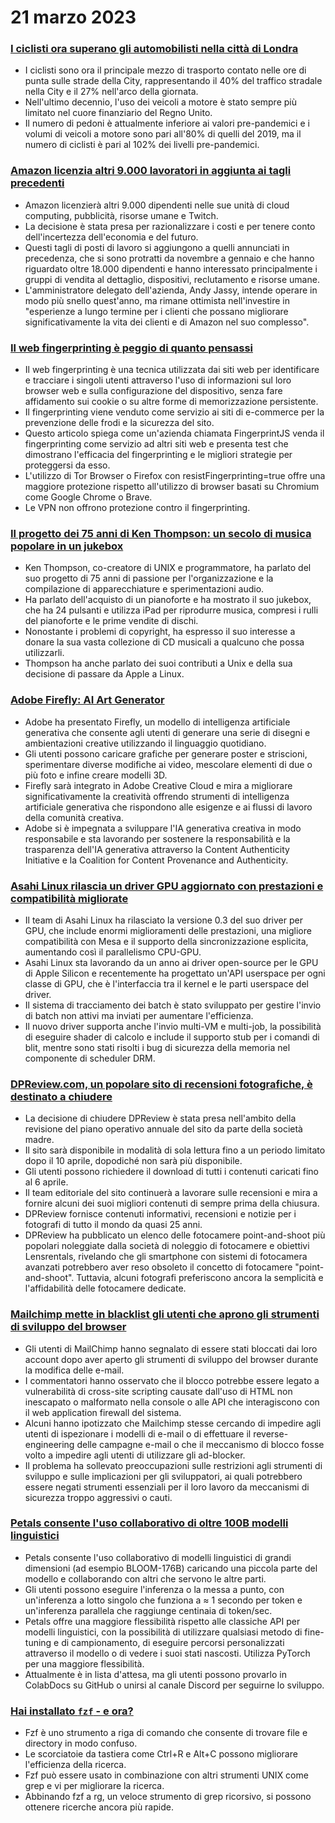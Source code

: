 
<Steps>

# 21 marzo 2023

### [I ciclisti ora superano gli automobilisti nella città di Londra](https://www.forbes.com/sites/carltonreid/2023/03/01/cyclists-now-outnumber-motorists-in-city-of-london/?ref=hackernewsgpt.com)

- I ciclisti sono ora il principale mezzo di trasporto contato nelle ore di punta sulle strade della City, rappresentando il 40% del traffico stradale nella City e il 27% nell'arco della giornata.
- Nell'ultimo decennio, l'uso dei veicoli a motore è stato sempre più limitato nel cuore finanziario del Regno Unito.
- Il numero di pedoni è attualmente inferiore ai valori pre-pandemici e i volumi di veicoli a motore sono pari all'80% di quelli del 2019, ma il numero di ciclisti è pari al 102% dei livelli pre-pandemici.

### [Amazon licenzia altri 9.000 lavoratori in aggiunta ai tagli precedenti](https://www.cnbc.com/2023/03/20/amazon-layoffs-company-to-cut-off-9000-more-workers.html?ref=hackernewsgpt.com)

- Amazon licenzierà altri 9.000 dipendenti nelle sue unità di cloud computing, pubblicità, risorse umane e Twitch.
- La decisione è stata presa per razionalizzare i costi e per tenere conto dell'incertezza dell'economia e del futuro.
- Questi tagli di posti di lavoro si aggiungono a quelli annunciati in precedenza, che si sono protratti da novembre a gennaio e che hanno riguardato oltre 18.000 dipendenti e hanno interessato principalmente i gruppi di vendita al dettaglio, dispositivi, reclutamento e risorse umane.
- L'amministratore delegato dell'azienda, Andy Jassy, intende operare in modo più snello quest'anno, ma rimane ottimista nell'investire in "esperienze a lungo termine per i clienti che possano migliorare significativamente la vita dei clienti e di Amazon nel suo complesso".

### [Il web fingerprinting è peggio di quanto pensassi](https://www.bitestring.com/posts/2023-03-19-web-fingerprinting-is-worse-than-I-thought.html?ref=hackernewsgpt.com)

- Il web fingerprinting è una tecnica utilizzata dai siti web per identificare e tracciare i singoli utenti attraverso l'uso di informazioni sul loro browser web e sulla configurazione del dispositivo, senza fare affidamento sui cookie o su altre forme di memorizzazione persistente.
- Il fingerprinting viene venduto come servizio ai siti di e-commerce per la prevenzione delle frodi e la sicurezza del sito.
- Questo articolo spiega come un'azienda chiamata FingerprintJS venda il fingerprinting come servizio ad altri siti web e presenta test che dimostrano l'efficacia del fingerprinting e le migliori strategie per proteggersi da esso.
- L'utilizzo di Tor Browser o Firefox con resistFingerprinting=true offre una maggiore protezione rispetto all'utilizzo di browser basati su Chromium come Google Chrome o Brave.
- Le VPN non offrono protezione contro il fingerprinting.

### [Il progetto dei 75 anni di Ken Thompson: un secolo di musica popolare in un jukebox](https://www.youtube.com/watch?v=kaandEt_pKw&ref=hackernewsgpt.com)

- Ken Thompson, co-creatore di UNIX e programmatore, ha parlato del suo progetto di 75 anni di passione per l'organizzazione e la compilazione di apparecchiature e sperimentazioni audio.
- Ha parlato dell'acquisto di un pianoforte e ha mostrato il suo jukebox, che ha 24 pulsanti e utilizza iPad per riprodurre musica, compresi i rulli del pianoforte e le prime vendite di dischi.
- Nonostante i problemi di copyright, ha espresso il suo interesse a donare la sua vasta collezione di CD musicali a qualcuno che possa utilizzarli.
- Thompson ha anche parlato dei suoi contributi a Unix e della sua decisione di passare da Apple a Linux.

### [Adobe Firefly: AI Art Generator](https://www.adobe.com/sensei/generative-ai/firefly.html?ref=hackernewsgpt.com)

- Adobe ha presentato Firefly, un modello di intelligenza artificiale generativa che consente agli utenti di generare una serie di disegni e ambientazioni creative utilizzando il linguaggio quotidiano.
- Gli utenti possono caricare grafiche per generare poster e striscioni, sperimentare diverse modifiche ai video, mescolare elementi di due o più foto e infine creare modelli 3D.
- Firefly sarà integrato in Adobe Creative Cloud e mira a migliorare significativamente la creatività offrendo strumenti di intelligenza artificiale generativa che rispondono alle esigenze e ai flussi di lavoro della comunità creativa.
- Adobe si è impegnata a sviluppare l'IA generativa creativa in modo responsabile e sta lavorando per sostenere la responsabilità e la trasparenza dell'IA generativa attraverso la Content Authenticity Initiative e la Coalition for Content Provenance and Authenticity.

### [Asahi Linux rilascia un driver GPU aggiornato con prestazioni e compatibilità migliorate](https://asahilinux.org/2023/03/road-to-vulkan/?ref=hackernewsgpt.com)

- Il team di Asahi Linux ha rilasciato la versione 0.3 del suo driver per GPU, che include enormi miglioramenti delle prestazioni, una migliore compatibilità con Mesa e il supporto della sincronizzazione esplicita, aumentando così il parallelismo CPU-GPU.
- Asahi Linux sta lavorando da un anno ai driver open-source per le GPU di Apple Silicon e recentemente ha progettato un'API userspace per ogni classe di GPU, che è l'interfaccia tra il kernel e le parti userspace del driver.
- Il sistema di tracciamento dei batch è stato sviluppato per gestire l'invio di batch non attivi ma inviati per aumentare l'efficienza.
- Il nuovo driver supporta anche l'invio multi-VM e multi-job, la possibilità di eseguire shader di calcolo e include il supporto stub per i comandi di blit, mentre sono stati risolti i bug di sicurezza della memoria nel componente di scheduler DRM.

### [DPReview.com, un popolare sito di recensioni fotografiche, è destinato a chiudere](https://www.dpreview.com/news/5901145460/dpreview-com-to-close?ref=hackernewsgpt.com)

- La decisione di chiudere DPReview è stata presa nell'ambito della revisione del piano operativo annuale del sito da parte della società madre.
- Il sito sarà disponibile in modalità di sola lettura fino a un periodo limitato dopo il 10 aprile, dopodiché non sarà più disponibile.
- Gli utenti possono richiedere il download di tutti i contenuti caricati fino al 6 aprile.
- Il team editoriale del sito continuerà a lavorare sulle recensioni e mira a fornire alcuni dei suoi migliori contenuti di sempre prima della chiusura.
- DPReview fornisce contenuti informativi, recensioni e notizie per i fotografi di tutto il mondo da quasi 25 anni.
- DPReview ha pubblicato un elenco delle fotocamere point-and-shoot più popolari noleggiate dalla società di noleggio di fotocamere e obiettivi Lensrentals, rivelando che gli smartphone con sistemi di fotocamera avanzati potrebbero aver reso obsoleto il concetto di fotocamere "point-and-shoot". Tuttavia, alcuni fotografi preferiscono ancora la semplicità e l'affidabilità delle fotocamere dedicate.

### [Mailchimp mette in blacklist gli utenti che aprono gli strumenti di sviluppo del browser](http://news.ycombinator.com/item?id=35235732&ref=hackernewsgpt.com)

- Gli utenti di MailChimp hanno segnalato di essere stati bloccati dai loro account dopo aver aperto gli strumenti di sviluppo del browser durante la modifica delle e-mail.
- I commentatori hanno osservato che il blocco potrebbe essere legato a vulnerabilità di cross-site scripting causate dall'uso di HTML non inescapato o malformato nella console o alle API che interagiscono con il web application firewall del sistema.
- Alcuni hanno ipotizzato che Mailchimp stesse cercando di impedire agli utenti di ispezionare i modelli di e-mail o di effettuare il reverse-engineering delle campagne e-mail o che il meccanismo di blocco fosse volto a impedire agli utenti di utilizzare gli ad-blocker.
- Il problema ha sollevato preoccupazioni sulle restrizioni agli strumenti di sviluppo e sulle implicazioni per gli sviluppatori, ai quali potrebbero essere negati strumenti essenziali per il loro lavoro da meccanismi di sicurezza troppo aggressivi o cauti.

### [Petals consente l'uso collaborativo di oltre 100B modelli linguistici](https://petals.ml/?ref=hackernewsgpt.com)

- Petals consente l'uso collaborativo di modelli linguistici di grandi dimensioni (ad esempio BLOOM-176B) caricando una piccola parte del modello e collaborando con altri che servono le altre parti.
- Gli utenti possono eseguire l'inferenza o la messa a punto, con un'inferenza a lotto singolo che funziona a ≈ 1 secondo per token e un'inferenza parallela che raggiunge centinaia di token/sec.
- Petals offre una maggiore flessibilità rispetto alle classiche API per modelli linguistici, con la possibilità di utilizzare qualsiasi metodo di fine-tuning e di campionamento, di eseguire percorsi personalizzati attraverso il modello o di vedere i suoi stati nascosti. Utilizza PyTorch per una maggiore flessibilità.
- Attualmente è in lista d'attesa, ma gli utenti possono provarlo in ColabDocs su GitHub o unirsi al canale Discord per seguirne lo sviluppo.

### [Hai installato `fzf` - e ora?](https://andrew-quinn.me/fzf/?ref=hackernewsgpt.com)

- Fzf è uno strumento a riga di comando che consente di trovare file e directory in modo confuso.
- Le scorciatoie da tastiera come Ctrl+R e Alt+C possono migliorare l'efficienza della ricerca.
- Fzf può essere usato in combinazione con altri strumenti UNIX come grep e vi per migliorare la ricerca.
- Abbinando fzf a rg, un veloce strumento di grep ricorsivo, si possono ottenere ricerche ancora più rapide.

</Steps>
